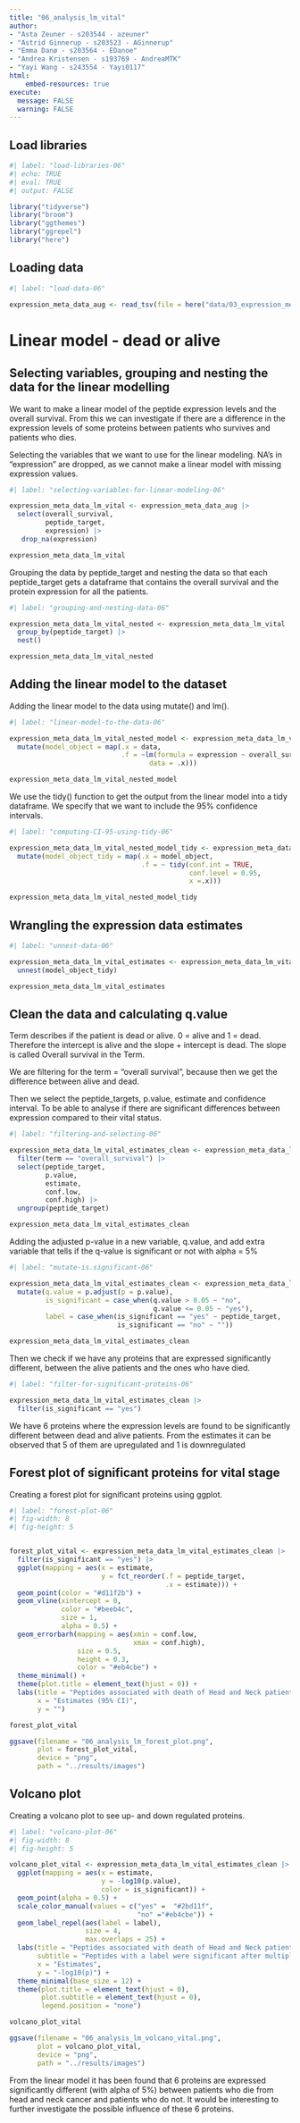 ```yaml
---
title: "06_analysis_lm_vital"
author:
- "Asta Zeuner - s203544 - azeuner"
- "Astrid Ginnerup - s203523 - AGinnerup"
- "Emma Danø - s203564 - EDanoe"
- "Andrea Kristensen - s193769 - AndreaMTK"
- "Yayi Wang - s243554 - Yayi0117"
html: 
    embed-resources: true
execute: 
  message: FALSE
  warning: FALSE
---
```


## Load libraries

```r
#| label: "load-libraries-06"
#| echo: TRUE
#| eval: TRUE 
#| output: FALSE  

library("tidyverse")
library("broom")
library("ggthemes")
library("ggrepel")
library("here")
```

## Loading data

```r
#| label: "load-data-06" 

expression_meta_data_aug <- read_tsv(file = here("data/03_expression_meta_data_aug.tsv.gz"))

```

# Linear model - dead or alive 

## Selecting variables, grouping and nesting the data for the linear modelling

We want to make a linear model of the peptide expression levels and the overall survival. From this we can investigate if there are a difference in the expression levels of some proteins between patients who survives and patients who dies.

Selecting the variables that we want to use for the linear modeling. NA's in "expression" are dropped, as we cannot make a linear model with missing expression values.

```r
#| label: "selecting-variables-for-linear-modeling-06"

expression_meta_data_lm_vital <- expression_meta_data_aug |> 
  select(overall_survival, 
         peptide_target,
         expression) |> 
   drop_na(expression)

expression_meta_data_lm_vital
```

Grouping the data by peptide_target and nesting the data so that each peptide_target gets a dataframe that contains the overall survival and the protein expression for all the patients.

```r
#| label: "grouping-and-nesting-data-06"

expression_meta_data_lm_vital_nested <- expression_meta_data_lm_vital |> 
  group_by(peptide_target) |> 
  nest() 

expression_meta_data_lm_vital_nested
```

## Adding the linear model to the dataset

Adding the linear model to the data using mutate() and lm().

```r
#| label: "linear-model-to-the-data-06"

expression_meta_data_lm_vital_nested_model <- expression_meta_data_lm_vital_nested |> 
  mutate(model_object = map(.x = data,
                            .f = ~lm(formula = expression ~ overall_survival,
                                   data = .x)))

expression_meta_data_lm_vital_nested_model
```

We use the tidy() function to get the output from the linear model into a tidy dataframe. We specify that we want to include the 95% confidence intervals.

```r
#| label: "computing-CI-95-using-tidy-06"

expression_meta_data_lm_vital_nested_model_tidy <- expression_meta_data_lm_vital_nested_model |> 
  mutate(model_object_tidy = map(.x = model_object,
                                 .f = ~ tidy(conf.int = TRUE,
                                             conf.level = 0.95,
                                             x =.x)))

expression_meta_data_lm_vital_nested_model_tidy
```

## Wrangling the expression data estimates

```r
#| label: "unnest-data-06"

expression_meta_data_lm_vital_estimates <- expression_meta_data_lm_vital_nested_model_tidy |>
  unnest(model_object_tidy)

expression_meta_data_lm_vital_estimates

```

## Clean the data and calculating q.value

Term describes if the patient is dead or alive. 0 = alive and 1 = dead. Therefore the intercept is alive and the slope + intercept is dead. The slope is called Overall survival in the Term.

We are filtering for the term = "overall survival", because then we get the difference between alive and dead.

Then we select the peptide_targets, p.value, estimate and confidence interval. To be able to analyse if there are significant differences between expression compared to their vital status.

```r
#| label: "filtering-and-selecting-06"

expression_meta_data_lm_vital_estimates_clean <- expression_meta_data_lm_vital_estimates |> 
  filter(term == "overall_survival") |> 
  select(peptide_target,
         p.value,
         estimate,
         conf.low,
         conf.high) |> 
  ungroup(peptide_target)

expression_meta_data_lm_vital_estimates_clean
```

Adding the adjusted p-value in a new variable, q.value, and add extra variable that tells if the q-value is significant or not with alpha = 5%

```r
#| label: "mutate-is.significant-06"

expression_meta_data_lm_vital_estimates_clean <- expression_meta_data_lm_vital_estimates_clean |> 
  mutate(q.value = p.adjust(p = p.value),
         is_significant = case_when(q.value > 0.05 ~ "no",
                                    q.value <= 0.05 ~ "yes"),
         label = case_when(is_significant == "yes" ~ peptide_target,
                           is_significant == "no" ~ ""))

expression_meta_data_lm_vital_estimates_clean


```

Then we check if we have any proteins that are expressed significantly different, between the alive patients and the ones who have died.

```r
#| label: "filter-for-significant-proteins-06"

expression_meta_data_lm_vital_estimates_clean |>  
  filter(is_significant == "yes")


```

We have 6 proteins where the expression levels are found to be significantly different between dead and alive patients. From the estimates it can be observed that 5 of them are upregulated and 1 is downregulated

## Forest plot of significant proteins for vital stage

Creating a forest plot for significant proteins using ggplot.

```r
#| label: "forest-plot-06"
#| fig-width: 8
#| fig-height: 5


forest_plot_vital <- expression_meta_data_lm_vital_estimates_clean |> 
  filter(is_significant == "yes") |> 
  ggplot(mapping = aes(x = estimate,
                       y = fct_reorder(.f = peptide_target,
                                       .x = estimate))) + 
  geom_point(color = "#d11f2b") + 
  geom_vline(xintercept = 0,
             color = "#beeb4c",
             size = 1,
             alpha = 0.5) +
  geom_errorbarh(mapping = aes(xmin = conf.low,
                               xmax = conf.high),
                 size = 0.5,
                 height = 0.3,
                 color = "#eb4cbe") +
  theme_minimal() + 
  theme(plot.title = element_text(hjust = 0)) +
  labs(title = "Peptides associated with death of Head and Neck patients",
       x = "Estimates (95% CI)",
       y = "")

forest_plot_vital

ggsave(filename = "06_analysis_lm_forest_plot.png",
       plot = forest_plot_vital, 
       device = "png",
       path = "../results/images")

```

## Volcano plot

Creating a volcano plot to see up- and down regulated proteins.

```r
#| label: "volcano-plot-06"
#| fig-width: 8
#| fig-height: 5

volcano_plot_vital <- expression_meta_data_lm_vital_estimates_clean |>
  ggplot(mapping = aes(x = estimate,
                       y = -log10(p.value),
                       color = is_significant)) +
  geom_point(alpha = 0.5) +
  scale_color_manual(values = c("yes" =  "#2bd11f", 
                                "no" ="#eb4cbe")) + 
  geom_label_repel(aes(label = label),
                   size = 4,
                   max.overlaps = 25) +
  labs(title = "Peptides associated with death of Head and Neck patients",
       subtitle = "Peptides with a label were significant after multiple testing correction",
       x = "Estimates",
       y = "-log10(p)") +
  theme_minimal(base_size = 12) +
  theme(plot.title = element_text(hjust = 0),
        plot.subtitle = element_text(hjust = 0),
        legend.position = "none") 

volcano_plot_vital

ggsave(filename = "06_analysis_lm_volcano_vital.png",
       plot = volcano_plot_vital, 
       device = "png",
       path = "../results/images")

```

From the linear model it has been found that 6 proteins are expressed significantly different (with alpha of 5%) between patients who die from head and neck cancer and patients who do not. It would be interesting to further investigate the possible influence of these 6 proteins.
